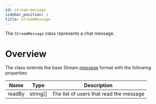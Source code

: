 ```yaml
---
id: stream-message
sidebar_position: 1
title: StreamMessage
---
```


The `StreamMessage` class represents a chat message.

# Overview

The class extends the base Stream [message](https://getstream.io/chat/docs/javascript/message_format/?language=javascript#open-graph-scraper) format with the following properties:

| Name   | Type     | Description                             |
| ------ | -------- | --------------------------------------- |
| readBy | string[] | The list of users that read the message |
